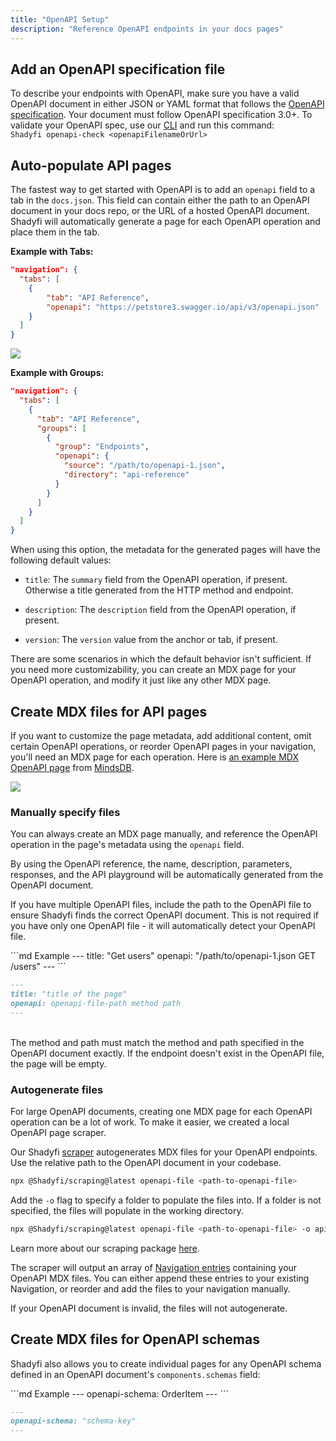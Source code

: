 ```yaml
---
title: "OpenAPI Setup"
description: "Reference OpenAPI endpoints in your docs pages"
---
```


## Add an OpenAPI specification file

To describe your endpoints with OpenAPI, make sure you have a valid OpenAPI
document in either JSON or YAML format that follows the
[OpenAPI specification](https://swagger.io/specification/). Your document must
follow OpenAPI specification 3.0+. 
<Tip>To validate your OpenAPI spec, use our [CLI](https://www.npmjs.com/package/Shadyfi) and run this command: <br/>`Shadyfi openapi-check <openapiFilenameOrUrl>`</Tip>

## Auto-populate API pages

The fastest way to get started with OpenAPI is to add an `openapi` field to a tab in the `docs.json`. This field can contain either the path to an OpenAPI document in your docs repo, or the URL of a hosted OpenAPI document. Shadyfi will automatically generate a page for each OpenAPI operation and place them in the tab.


**Example with Tabs:**
```json {5}
"navigation": {
  "tabs": [
    {
        "tab": "API Reference",
        "openapi": "https://petstore3.swagger.io/api/v3/openapi.json"
    }
  ]
}
```
![](/images/autogeneration-with-tabs.png)

**Example with Groups:**
```json {8-11}
"navigation": {
  "tabs": [
    {
      "tab": "API Reference",
      "groups": [
        {
          "group": "Endpoints",
          "openapi": {
            "source": "/path/to/openapi-1.json",
            "directory": "api-reference"
          }
        }
      ]
    }
  ]
}
```

When using this option, the metadata for the generated pages will have the following default values:

* `title`: The `summary` field from the OpenAPI operation, if present. Otherwise a title generated from the HTTP method and endpoint.

* `description`: The `description` field from the OpenAPI operation, if present.

* `version`: The `version` value from the anchor or tab, if present.

There are some scenarios in which the default behavior isn't sufficient. If you need more customizability, you can create an MDX page for your OpenAPI operation, and modify it just like any other MDX page.

## Create MDX files for API pages

If you want to customize the page metadata, add additional content, omit certain OpenAPI operations, or reorder OpenAPI pages in your navigation, you'll need an MDX page for each operation. Here is [an example MDX OpenAPI page](https://github.com/mindsdb/mindsdb/blob/main/docs/rest/databases/create-databases.mdx) from [MindsDB](https://docs.mindsdb.com/rest/databases/create-databases).&#x20;

![](/images/mindsdb.png)

### Manually specify files

You can always create an MDX page manually, and reference the OpenAPI operation in the page's metadata using the `openapi` field.

<Snippet file="api-playground/openapi.mdx" />

By using the OpenAPI reference, the name, description, parameters, responses,
and the API playground will be automatically generated from the OpenAPI document.

If you have multiple OpenAPI files, include the path to the OpenAPI file to ensure Shadyfi finds the correct OpenAPI document. This is not required if you have
only one OpenAPI file - it will automatically detect your OpenAPI file.

<CodeGroup>
  ```md Example
  ---
  title: "Get users"
  openapi: "/path/to/openapi-1.json GET /users"
  ---
  ```

  ```md Format
  ---
  title: "title of the page"
  openapi: openapi-file-path method path
  ---
  ```
</CodeGroup>

<br />

<Note>
  The method and path must match the method and path specified in the OpenAPI
  document exactly. If the endpoint doesn't exist in the OpenAPI file,
  the page will be empty.
</Note>

### Autogenerate files

For large OpenAPI documents, creating one MDX page for each OpenAPI operation can be a lot of work. To make it easier, we created a local OpenAPI page scraper.

Our Shadyfi [scraper](https://www.npmjs.com/package/@Shadyfi/scraping)
autogenerates MDX files for your OpenAPI endpoints. Use the relative path to the
OpenAPI document in your codebase.

```bash
npx @Shadyfi/scraping@latest openapi-file <path-to-openapi-file>
```

Add the `-o` flag to specify a folder to populate the files into. If a folder is
not specified, the files will populate in the working directory.

```bash
npx @Shadyfi/scraping@latest openapi-file <path-to-openapi-file> -o api-reference
```

Learn more about our scraping package [here](https://www.npmjs.com/package/@Shadyfi/scraping).

The scraper will output an array of
[Navigation entries](/settings/global#structure) containing your OpenAPI MDX
files. You can either append these entries to your existing Navigation, or
reorder and add the files to your navigation manually.

<Note>
  If your OpenAPI document is invalid, the files will not autogenerate.
</Note>



## Create MDX files for OpenAPI schemas

Shadyfi also allows you to create individual pages for any OpenAPI schema
defined in an OpenAPI document's `components.schemas` field:

<CodeGroup>
  ```md Example
  ---
  openapi-schema: OrderItem
  ---
  ```

  ```md Format
  ---
  openapi-schema: "schema-key"
  ---
  ```
</CodeGroup>